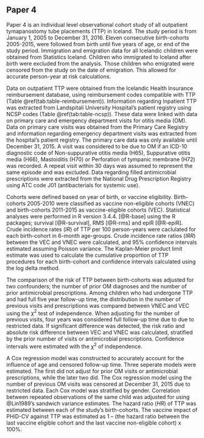 ## Paper 4

Paper 4 is an individual level observational cohort study of all outpatient tymapanostomy tube placements (TTP) in Iceland. 
The study period is from January 1, 2005 to December 31, 2016.
Eleven consecutive birth-cohorts 2005-2015, were followed from birth until five years of age, or end of the study period.
Immigration and emigration data for all Icelandic children were obtained from Statistics Iceland. 
Children who immigrated to Iceland after birth were excluded from the analysis.
Those children who emigrated were censored from the study on the date of emigration. 
This allowed for accurate person-year at risk calculations.  

Data on outpatient TTP were obtained from the Icelandic Health Insurance reimbursement database, using reimbursement codes compatible with TTP (Table \@ref(tab:table-reimbursement)).
Information regarding Inpatient TTP was extracted from Landspitali University Hospital's patient registry using NCSP codes (Table \@ref(tab:table-ncsp)).
These data were linked with data on primary care and emergency department visits for otitis media (OM). 
Data on primary care visits was obtained from the Primary Care Registry and information regarding emergency department visits was extracted from the hospital's patient registry. 
The primary care data was only available until December 31, 2015.
A visit was considered to be due to OM if an ICD-10 diagnostic code of Non-suppurative otitis media (H65), Suppurative otitis media (H66), Mastoiditis (H70) or Perforation of tympanic membrane (H72) was recorded.
A repeat visit within 30 days was assumed to represent the same episode and was excluded.
Data regarding filled antimicrobial prescriptions were extracted from the National Drug Prescription Registry using ATC code J01 (antibacterials for systemic use). 

Cohorts were defined based on year of birth, or vaccine eligibility.
Birth-cohorts 2005-2010 were classified as vaccine non-eligible cohorts (VNEC) and birth-cohorts 2011-2015 as vaccine-eligible cohorts (VEC).
Statistical analyses were performed in R version 3.4.4. [@R-base] using the R packages; survival [@R-survival], RMS [@R-rms] and epiR [@R-epiR].
Crude incidence rates ($IR$) of TTP per 100 person-years were caclulated for each birth-cohort in 6-month age-groups.
Crude incidence rate ratios ($IRR$) between the VEC and VNEC were calculated, and 95% confidence intervals estimated assuming Poisson variance.
The Kaplan-Meier product limit estimate was used to calculate the cumulative proportion of TTP procedures for each birth-cohort and confidence intervals calculated using the log delta method.

The comparison of the risk of TTP between birth-cohorts was adjusted for two confounders; the number of prior OM diagnoses and the number of prior antimicrobial prescriptions.
Among children who had undergone TTP and had full five year follow-up time, the distribution in the number of previous visits and prescriptions was compared between VNEC and VEC using the $\chi^2$ test of independence.
When adjusting for the number of previous visits, four years was considered full follow-up time due to due to restricted data.
If significant difference was detected, the risk ratio and absolute risk difference between VEC and VNEC was calculated, stratified by the prior number of visits or antimicrobial prescriptions. 
Confidence intervals were estimated with the $\chi^2$ of independence.

A Cox regression model was constructed to accurately account for the influence of age and censored follow-up time. 
Three seperate models were estimated.
The first did not adjust for prior OM visits or antimicrobial prescriptions, while the later two did.
The Cox regression model using the number of previous OM visits was censored at December 31, 2015 due to restricted data.
Each Cox model was stratified by gender. 
Correlation between repeated observations of the same child was adjusted for using @Lin1989's sandwich variance estimates.
The hazard ratio ($HR$) of TTP was estimated between each of the study’s birth-cohorts. 
The vaccine impact of PHiD-CV against TTP was estimated as 1 – (the hazard ratio between the last vaccine eligible cohort and the last vaccine non-eligible cohort) x 100%.

